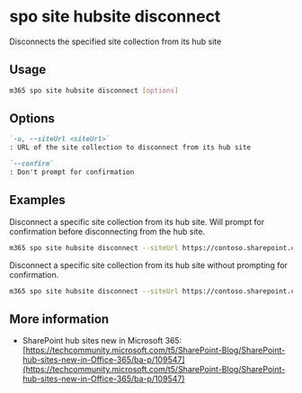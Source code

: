 
# spo site hubsite disconnect

Disconnects the specified site collection from its hub site

## Usage

```sh
m365 spo site hubsite disconnect [options]
```

## Options

```md definition-list
`-u, --siteUrl <siteUrl>`
: URL of the site collection to disconnect from its hub site

`--confirm`
: Don't prompt for confirmation
```

<Global />

## Examples

Disconnect a specific site collection from its hub site. Will prompt for confirmation before disconnecting from the hub site.

```sh
m365 spo site hubsite disconnect --siteUrl https://contoso.sharepoint.com/sites/sales
```

Disconnect a specific site collection from its hub site without prompting for confirmation.

```sh
m365 spo site hubsite disconnect --siteUrl https://contoso.sharepoint.com/sites/sales --confirm
```

## More information

- SharePoint hub sites new in Microsoft 365: [https://techcommunity.microsoft.com/t5/SharePoint-Blog/SharePoint-hub-sites-new-in-Office-365/ba-p/109547](https://techcommunity.microsoft.com/t5/SharePoint-Blog/SharePoint-hub-sites-new-in-Office-365/ba-p/109547)
